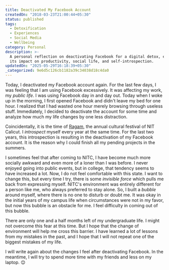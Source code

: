 ```yaml
---
title: Deactivated My Facebook Account
createdOn: "2018-03-23T21:00:44+05:30"
status: published
tags:
  - Detoxification
  - Experiences
  - Social Media
  - Wellbeing
category: Personal
description: >-
  A personal reflection on deactivating Facebook for a digital detox, exploring
  its impact on productivity, social life, and self-introspection.
updatedOn: "2025-05-29T16:18:39+05:30"
_categorized: 9e6d5c126cb1182a39c34038d18c4da0
---
```


Today, I deactivated my Facebook account again. For the last few days, I was
feeling that I am using Facebook excessively. It was affecting my work, my
_public life_. I was using Facebook day in and day out. Today when I woke up in
the morning, I first opened Facebook and didn't leave my bed for one hour. I
realized that I had wasted one hour merely browsing through useless stuff.
Immediately, I decided to deactivate the account for some time and analyze how
much my life changes by one less distraction.

Coincidentally, it is the time of [Ragam](http://ragam.org.in/Main/), the annual
cultural festival of NIT Calicut. I _introspect_ myself every year at the same
time. For the last two years, this introspection is resulting in the
deactivation of my Facebook account. It is the reason why I could finish all my
pending projects in the summers.

I sometimes feel that after coming to NITC, I have become much more socially
awkward and even more of a loner than I was before. I never enjoyed going into
public events, but in college, that tendency seems to have increased a lot. Now,
I do not feel comfortable with this state. I want to change this, but every time
I try, there is some _invisible force_ which pulls me back from expressing
myself. NITC's environment was entirely different for a person like me, who
always preferred to stay alone. So, I built a _bubble_ around myself, where
there is no one to disturb or doubt me. It was okay in the initial years of my
campus life when circumstances were not in my favor, but now this bubble is an
obstacle for me. I feel difficulty in coming out of this bubble.

There are only one and a half months left of my undergraduate life. I might not
overcome this fear at this time. But I hope that the change of environment will
help me cross this barrier. I have learned a lot of lessons from my mistakes in
the past, and I hope that I will not repeat one of the biggest mistakes of my
life.

I will write again about the changes I feel after deactivating Facebook. In the
meantime, I will try to spend more time with my friends and less on my laptop.
😌
